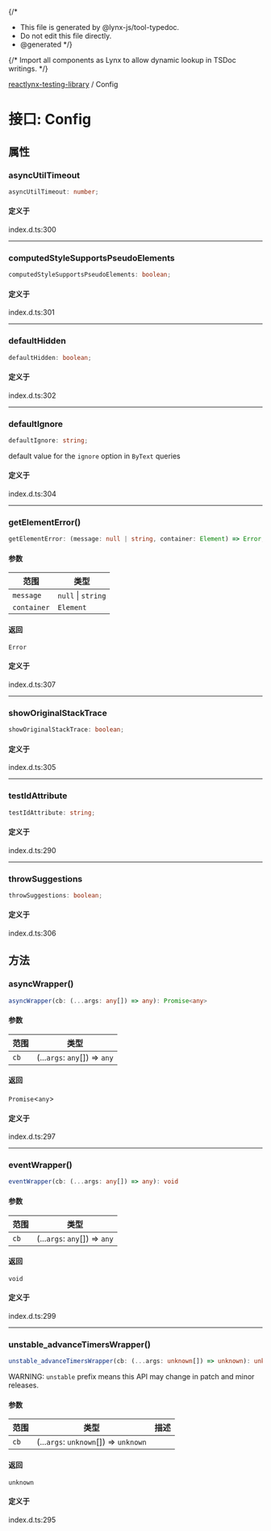 {/*
* This file is generated by @lynx-js/tool-typedoc.
* Do not edit this file directly.
* @generated
*/}

{/* Import all components as Lynx to allow dynamic lookup in TSDoc writings. */}


[reactlynx-testing-library](/api/reactlynx-testing-library/index.mdx) / Config

# 接口: Config

## 属性

### asyncUtilTimeout

```ts
asyncUtilTimeout: number;
```

#### 定义于

index.d.ts:300

***

### computedStyleSupportsPseudoElements

```ts
computedStyleSupportsPseudoElements: boolean;
```

#### 定义于

index.d.ts:301

***

### defaultHidden

```ts
defaultHidden: boolean;
```

#### 定义于

index.d.ts:302

***

### defaultIgnore

```ts
defaultIgnore: string;
```

default value for the `ignore` option in `ByText` queries

#### 定义于

index.d.ts:304

***

### getElementError()

```ts
getElementError: (message: null | string, container: Element) => Error;
```

#### 参数

| 范围 | 类型 |
| ------ | ------ |
| `message` | `null` \| `string` |
| `container` | `Element` |

#### 返回

`Error`

#### 定义于

index.d.ts:307

***

### showOriginalStackTrace

```ts
showOriginalStackTrace: boolean;
```

#### 定义于

index.d.ts:305

***

### testIdAttribute

```ts
testIdAttribute: string;
```

#### 定义于

index.d.ts:290

***

### throwSuggestions

```ts
throwSuggestions: boolean;
```

#### 定义于

index.d.ts:306

## 方法

### asyncWrapper()

```ts
asyncWrapper(cb: (...args: any[]) => any): Promise<any>
```

#### 参数

| 范围 | 类型 |
| ------ | ------ |
| `cb` | (...`args`: `any`[]) => `any` |

#### 返回

`Promise`\<`any`\>

#### 定义于

index.d.ts:297

***

### eventWrapper()

```ts
eventWrapper(cb: (...args: any[]) => any): void
```

#### 参数

| 范围 | 类型 |
| ------ | ------ |
| `cb` | (...`args`: `any`[]) => `any` |

#### 返回

`void`

#### 定义于

index.d.ts:299

***

### unstable\_advanceTimersWrapper()

```ts
unstable_advanceTimersWrapper(cb: (...args: unknown[]) => unknown): unknown
```

WARNING: `unstable` prefix means this API may change in patch and minor releases.

#### 参数

| 范围 | 类型 | 描述 |
| ------ | ------ | ------ |
| `cb` | (...`args`: `unknown`[]) => `unknown` |  |

#### 返回

`unknown`

#### 定义于

index.d.ts:295
